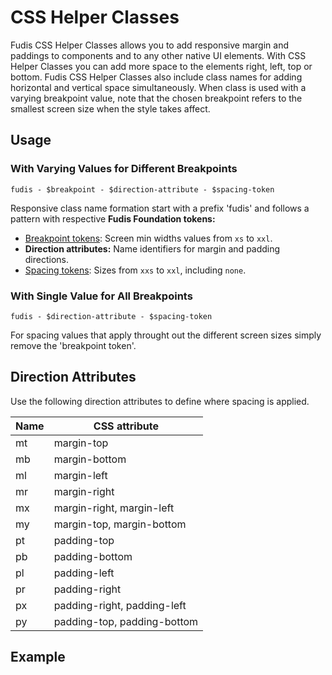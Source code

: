 
<Meta title="Foundations/Spacing/CSS Helper Classes" />

# CSS Helper Classes

Fudis CSS Helper Classes allows you to add responsive margin and paddings to components and to any other native UI elements. With CSS Helper Classes you can add more space to the elements right, left, top or bottom. Fudis CSS Helper Classes also include class names for adding horizontal and vertical space simultaneously.
When class is used with a varying breakpoint value, note that the chosen breakpoint refers to the smallest screen size when the style takes affect.

## Usage

### With Varying Values for Different Breakpoints

```
fudis - $breakpoint - $direction-attribute - $spacing-token
```

Responsive class name formation start with a prefix 'fudis' and follows a pattern with respective **Fudis Foundation tokens:**<br/>

- [Breakpoint tokens](/docs/foundations-breakpoints--documentation): Screen min widths values from `xs` to `xxl`.
- **Direction attributes:** Name identifiers for margin and padding directions.
- [Spacing tokens](/docs/foundations-spacing--documentation): Sizes from `xxs` to `xxl`, including `none`.

### With Single Value for All Breakpoints

```
fudis - $direction-attribute - $spacing-token
```

For spacing values that apply throught out the different screen sizes simply remove the 'breakpoint token'.

## Direction Attributes

Use the following direction attributes to define where spacing is applied.

<table>
  <thead>
    <tr>
      <th>Name</th>
      <th>CSS attribute</th>
    </tr>
  </thead>
  <tbody>
    <tr>
      <td>mt</td>
      <td>margin-top</td>
    </tr>
    <tr>
      <td>mb</td>
      <td>margin-bottom</td>
    </tr>
    <tr>
      <td>ml</td>
      <td>margin-left</td>
    </tr>
    <tr>
      <td>mr</td>
      <td>margin-right</td>
    </tr>
    <tr>
      <td>mx</td>
      <td>margin-right, margin-left</td>
    </tr>
    <tr>
      <td>my</td>
      <td>margin-top, margin-bottom</td>
    </tr>
    <tr>
      <td>pt</td>
      <td>padding-top</td>
    </tr>
    <tr>
      <td>pb</td>
      <td>padding-bottom</td>
    </tr>
    <tr>
      <td>pl</td>
      <td>padding-left</td>
    </tr>
    <tr>
      <td>pr</td>
      <td>padding-right</td>
    </tr>
    <tr>
      <td>px</td>
      <td>padding-right, padding-left</td>
    </tr>
    <tr>
      <td>py</td>
      <td>padding-top, padding-bottom</td>
    </tr>
  </tbody>
</table>

## Example

<Canvas of={SpacingStories.Example}></Canvas>
